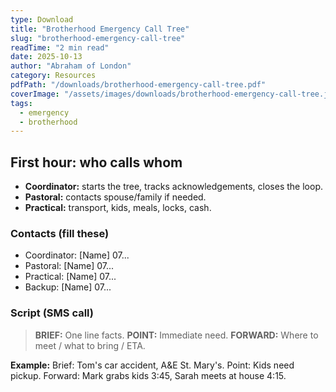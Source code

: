 ```yaml
---
type: Download
title: "Brotherhood Emergency Call Tree"
slug: "brotherhood-emergency-call-tree"
readTime: "2 min read"
date: 2025-10-13
author: "Abraham of London"
category: Resources
pdfPath: "/downloads/brotherhood-emergency-call-tree.pdf"
coverImage: "/assets/images/downloads/brotherhood-emergency-call-tree.jpg"
tags:
  - emergency
  - brotherhood
---
```


## First hour: who calls whom

- **Coordinator:** starts the tree, tracks acknowledgements, closes the loop.
- **Pastoral:** contacts spouse/family if needed.
- **Practical:** transport, kids, meals, locks, cash.

### Contacts (fill these)

- Coordinator: [Name] 07...
- Pastoral: [Name] 07...
- Practical: [Name] 07...
- Backup: [Name] 07...

### Script (SMS call)

> **BRIEF:** One line facts.
> **POINT:** Immediate need.
> **FORWARD:** Where to meet / what to bring / ETA.

**Example:** Brief: Tom's car accident, A&E St. Mary's. Point: Kids need pickup. Forward: Mark grabs kids 3:45, Sarah meets at house 4:15.
